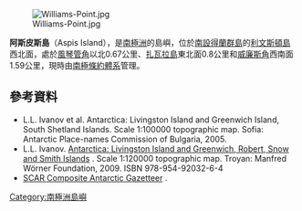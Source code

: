 [[Image:Williams-Point.jpg|right]]

{{coord|62|27|54.5|S|60|08|59.1|W|display=title}}

'''阿斯皮斯島'''（Aspis Island），是[[南極洲|南極洲]]的島嶼，位於[[南設得蘭群島|南設得蘭群島]]的[[利文斯頓島|利文斯頓島]]西北面，處於[[風琴管角|風琴管角]]以北0.67公里、[[扎瓦拉島|扎瓦拉島]]東北面0.8公里和[[威廉斯角|威廉斯角]]西南面1.59公里，現時由[[南極條約體系|南極條約體系]]管理。

==參考資料==
* L.L. Ivanov et al. Antarctica: Livingston Island and Greenwich Island, South Shetland Islands. Scale 1:100000 topographic map. Sofia: Antarctic Place-names Commission of Bulgaria, 2005.
* L.L. Ivanov. [http://apcbg.org/image023.jpg Antarctica: Livingston Island and Greenwich, Robert, Snow and Smith Islands] {{Wayback|url=http://apcbg.org/image023.jpg |date=20080424075823 }}. Scale 1:120000 topographic map.  Troyan: Manfred Wörner Foundation, 2009.  ISBN 978-954-92032-6-4
* [http://data.aad.gov.au/aadc/gaz/scar/ SCAR Composite Antarctic Gazetteer] {{WebCite|url=https://www.webcitation.org/5ug2CfC7m?url=http://data.aad.gov.au/aadc/gaz/scar/ |date=20101202140255 |dateformat=iso }}.

{{南设得兰群岛}}

{{Antarctica-geo-stub}}

[[Category:南極洲島嶼|Category:南極洲島嶼]]